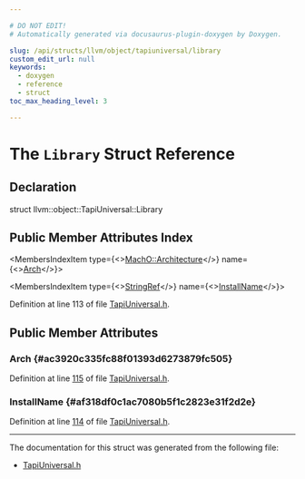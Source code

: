 ```yaml
---

# DO NOT EDIT!
# Automatically generated via docusaurus-plugin-doxygen by Doxygen.

slug: /api/structs/llvm/object/tapiuniversal/library
custom_edit_url: null
keywords:
  - doxygen
  - reference
  - struct
toc_max_heading_level: 3

---
```





# The `Library` Struct Reference

<DoxygenPage pluginConfig={pluginConfig}>



## Declaration

<CodeBlock>struct llvm::object::TapiUniversal::Library</CodeBlock>

## Public Member Attributes Index

<MembersIndex>

<MembersIndexItem
  type={<><a href="/docs/api/namespaces/llvm/macho/#a70477e3fc02b7dbfd59604af47d88397">MachO::Architecture</a></>}
  name={<><a href="#ac3920c335fc88f01393d6273879fc505">Arch</a></>}>
</MembersIndexItem>

<MembersIndexItem
  type={<><a href="/docs/api/classes/llvm/stringref">StringRef</a></>}
  name={<><a href="#af318df0c1ac7080b5f1c2823e31f2d2e">InstallName</a></>}>
</MembersIndexItem>

</MembersIndex>


Definition at line 113 of file <a href="/docs/api/files/include/include/llvm/include/llvm/object/tapiuniversal-h">TapiUniversal.h</a>.

<SectionDefinition>

## Public Member Attributes

### Arch {#ac3920c335fc88f01393d6273879fc505}

<MemberDefinition
  prototype="MachO::Architecture llvm::object::TapiUniversal::Library::Arch">

Definition at line <a href="/docs/api/files/include/include/llvm/include/llvm/object/tapiuniversal-h/#l00115">115</a> of file <a href="/docs/api/files/include/include/llvm/include/llvm/object/tapiuniversal-h">TapiUniversal.h</a>.
</MemberDefinition>

### InstallName {#af318df0c1ac7080b5f1c2823e31f2d2e}

<MemberDefinition
  prototype="StringRef llvm::object::TapiUniversal::Library::InstallName">

Definition at line <a href="/docs/api/files/include/include/llvm/include/llvm/object/tapiuniversal-h/#l00114">114</a> of file <a href="/docs/api/files/include/include/llvm/include/llvm/object/tapiuniversal-h">TapiUniversal.h</a>.
</MemberDefinition>

</SectionDefinition>

<hr/>

The documentation for this struct was generated from the following file:

<ul>
<li><a href="/docs/api/files/include/include/llvm/include/llvm/object/tapiuniversal-h">TapiUniversal.h</a></li>
</ul>

</DoxygenPage>
